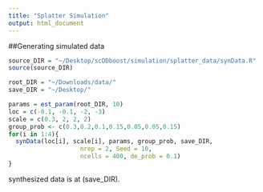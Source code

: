 ```yaml
---
title: "Splatter Simulation"
output: html_document
---
```


##Generating simulated data 

 
```r
source_DIR = "~/Desktop/scDDboost/simulation/splatter_data/synData.R"
source(source_DIR)

root_DIR = "~/Downloads/data/"
save_DIR = "~/Desktop/"

params = est_param(root_DIR, 10)
loc = c(-0.1, -0.1, -2, -3)
scale = c(0.3, 2, 2, 2)
group_prob <- c(0.3,0.2,0.1,0.15,0.05,0.05,0.15)
for(i in 1:4){
  synData(loc[i], scale[i], params, group_prob, save_DIR,
                    nrep = 2, Seed = 10,
                    ncells = 400, de_prob = 0.1)
}

```


synthesized data is at (save_DIR). 



